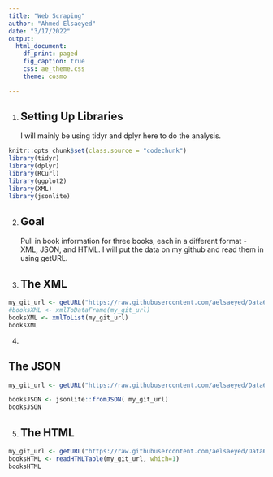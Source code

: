 ```yaml
---
title: "Web Scraping"
author: "Ahmed Elsaeyed"
date: "3/17/2022"
output:
  html_document:
    df_print: paged
    fig_caption: true
    css: ae_theme.css
    theme: cosmo

---
```


1.
## Setting Up Libraries
I will mainly be using tidyr and dplyr here to do the analysis.

```r

knitr::opts_chunk$set(class.source = "codechunk")
library(tidyr)
library(dplyr) 
library(RCurl)
library(ggplot2)
library(XML)
library(jsonlite)


```

2.
## Goal
Pull in book information for three books, each in a different format - XML, JSON, and HTML. I will put the data on my github and read them in using getURL. 

3.   
## The XML   
```r
my_git_url <- getURL("https://raw.githubusercontent.com/aelsaeyed/Data607/main/LAB6/books.xml")
#booksXML <- xmlToDataFrame(my_git_url)
booksXML <- xmlToList(my_git_url)
booksXML
```
4.   

## The JSON
```r

my_git_url <- getURL("https://raw.githubusercontent.com/aelsaeyed/Data607/main/LAB6/books.json")

booksJSON <- jsonlite::fromJSON( my_git_url)
booksJSON

```
5. 
## The HTML
```r
my_git_url <- getURL("https://raw.githubusercontent.com/aelsaeyed/Data607/main/LAB6/books.html")
booksHTML <- readHTMLTable(my_git_url, which=1)
booksHTML
```





